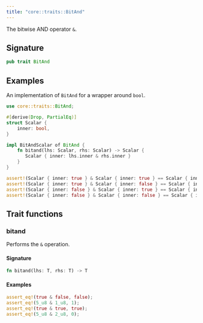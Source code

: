 ```yaml
---
title: "core::traits::BitAnd"
---
```


The bitwise AND operator `&`.

## Signature

```rust
pub trait BitAnd
```



## Examples

An implementation of `BitAnd` for a wrapper around `bool`.
```rust
use core::traits::BitAnd;

#[derive(Drop, PartialEq)]
struct Scalar {
    inner: bool,
}

impl BitAndScalar of BitAnd {
    fn bitand(lhs: Scalar, rhs: Scalar) -> Scalar {
       Scalar { inner: lhs.inner & rhs.inner }
    }
}

assert!(Scalar { inner: true } & Scalar { inner: true } == Scalar { inner: true });
assert!(Scalar { inner: true } & Scalar { inner: false } == Scalar { inner: false });
assert!(Scalar { inner: false } & Scalar { inner: true } == Scalar { inner: false });
assert!(Scalar { inner: false } & Scalar { inner: false } == Scalar { inner: false });
```


## Trait functions

### bitand



Performs the `&` operation.

#### Signature

```rust
fn bitand(lhs: T, rhs: T) -> T
```




#### Examples

```rust
assert_eq!(true & false, false);
assert_eq!(5_u8 & 1_u8, 1);
assert_eq!(true & true, true);
assert_eq!(5_u8 & 2_u8, 0);
```




